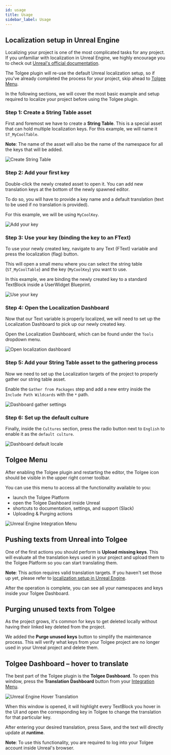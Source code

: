 ```yaml
---
id: usage
title: Usage
sidebar_label: Usage
---
```


## Localization setup in Unreal Engine

Localizing your project is one of the most complicated tasks for any project. If you unfamiliar with localization in Unreal Engine, we highly encourage you to check out [Unreal's official documentation](https://docs.unrealengine.com/5.2/en-US/localizing-content-in-unreal-engine/).

The Tolgee plugin will re-use the default Unreal localization setup, so if you've already completed the process for your project, skip ahead to [Tolgee Menu](#tolgee-menu).

In the following sections, we will cover the most basic example and setup required to localize your project before using the Tolgee plugin.

### Step 1: Create a String Table asset

First and foremost we have to create a **String Table**. This is a special asset that can hold multiple localization keys. For this example, we will name it `ST_MyCoolTable`.

**Note**: The name of the asset will also be the name of the namespace for all the keys that will be added.

![Create String Table](/img/docs/platform/unreal-plugin/step-1-create-string-table.png)

### Step 2: Add your first key

Double-click the newly created asset to open it. You can add new translation keys at the bottom of the newly spawned editor.

To do so, you will have to provide a key name and a default translation (text to be used if no translation is provided).

For this example, we will be using `MyCoolKey`.

![Add your key](/img/docs/platform/unreal-plugin/step-2-add-your-key.png)

### Step 3: Use your key (binding the key to an FText)

To use your newly created key, navigate to any Text (FText) variable and press the localization (flag) button.

This will open a small menu where you can select the string table (`ST_MyCoolTable`) and the key (`MyCoolKey`) you want to use.

In this example, we are binding the newly created key to a standard TextBlock inside a UserWidget Blueprint.

![Use your key](/img/docs/platform/unreal-plugin/step-3-use-your-key.png)

### Step 4: Open the Localization Dashboard

Now that our Text variable is properly localized, we will need to set up the Localization Dashboard to pick up our newly created key.

Open the Localization Dashboard, which can be found under the `Tools` dropdown menu.

![Open localization dashboard](/img/docs/platform/unreal-plugin/step-4-open-localization-dashboard.png)

### Step 5: Add your String Table asset to the gathering process

Now we need to set up the Localization targets of the project to properly gather our string table asset.

Enable the `Gather from Packages` step and add a new entry inside the `Include Path Wildcards` with the `*` path.

![Dashboard gather settings](/img/docs/platform/unreal-plugin/step-5-dashboard-gather-settings.png)

### Step 6: Set up the default culture

Finally, inside the `Cultures` section, press the radio button next to `English` to enable it as the `default culture`.

![Dashboard default locale](/img/docs/platform/unreal-plugin/step-6-dashboard-default-locale.png)

## Tolgee Menu

After enabling the Tolgee plugin and restarting the editor, the Tolgee icon should be visible in the upper right corner toolbar.

You can use this menu to access all the functionality available to you:

- launch the Tolgee Platform
- open the Tolgee Dashboard inside Unreal
- shortcuts to documentation, settings, and support (Slack)
- Uploading & Purging actions

![Unreal Engine Integration Menu](/img/docs/platform/unreal-plugin/integration-menu.png)

## Pushing texts from Unreal into Tolgee

One of the first actions you should perform is **Upload missing keys**. This will evaluate all the translation keys used in your project and upload them to the Tolgee Platform so you can start translating them.

**Note**: This action requires valid translation targets. If you haven't set those up yet, please refer to [localization setup in Unreal Engine](#Localization-setup-in-Unreal-Engine).

After the operation is complete, you can see all your namespaces and keys inside your Tolgee Dashboard.

## Purging unused texts from Tolgee

As the project grows, it's common for keys to get deleted locally without having their linked key deleted from the project.

We added the **Purge unused keys** button to simplify the maintenance process. This will verify what keys from your Tolgee project are no longer used in your Unreal project and delete them.

## Tolgee Dashboard – hover to translate

The best part of the Tolgee plugin is the **Tolgee Dashboard**. To open this window, press the **Translation Dashboard** button from your [Integration Menu](#tolgee-menu).

![Unreal Engine Hover Translation](/img/docs/platform/unreal-plugin/hover-translation.png)

When this window is opened, it will highlight every TextBlock you hover in the UI and open the corresponding key in Tolgee to change the translation for that particular key.

After entering your desired translation, press Save, and the text will directly update at **runtime**.

**Note**: To use this functionality, you are required to log into your Tolgee account inside Unreal's browser.

